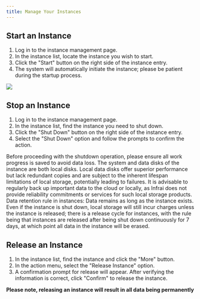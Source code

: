```yaml
---
title: Manage Your Instances
---
```



## Start an Instance
1. Log in to the instance management page.
2. In the instance list, locate the instance you wish to start.
3. Click the "Start" button on the right side of the instance entry.
4. The system will automatically initiate the instance; please be patient during the startup process.

![](https://gpu-cloud-1312767721.cos.ap-shanghai.myqcloud.com/docs/20240228-144346@2x.png) 

## Stop an Instance
1. Log in to the instance management page.
2. In the instance list, find the instance you need to shut down.
3. Click the "Shut Down" button on the right side of the instance entry.
4. Select the "Shut Down" option and follow the prompts to confirm the action.

Before proceeding with the shutdown operation, please ensure all work progress is saved to avoid data loss.
The system and data disks of the instance are both local disks. Local data disks offer superior performance but lack redundant copies and are subject to the inherent lifespan limitations of local storage, potentially leading to failures. It is advisable to regularly back up important data to the cloud or locally, as Infrai does not provide reliability commitments or services for such local storage products.
Data retention rule in instances: Data remains as long as the instance exists. Even if the instance is shut down, local storage will still incur charges unless the instance is released; there is a release cycle for instances, with the rule being that instances are released after being shut down continuously for 7 days, at which point all data in the instance will be erased.



## Release an Instance
1. In the instance list, find the instance and click the "More" button.
2. In the action menu, select the "Release Instance" option.
3. A confirmation prompt for release will appear. After verifying the information is correct, click "Confirm" to release the instance.

**Please note, releasing an instance will result in all data being permanently**
